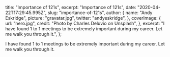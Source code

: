 
  title: "Importance of 121s",
  excerpt: "Importance of 121s",
  date: "2020-04-22T17:29:45.995Z",
  slug: "importance-of-121s",
  author: {
    name: "Andy Eskridge",
    picture: "gravatar.jpg",
    twitter: "andyeskridge",
  },
  coverImage: {
    url: "hero.jpg",
    credit: "Photo by Charles Deluvio on Unsplash",
  },
  excerpt:
    "I have found 1 to 1 meetings to be extremely important during my career. Let me walk you through it.",
};


I have found 1 to 1 meetings to be extremely important during my career. Let me walk you through it.

###
